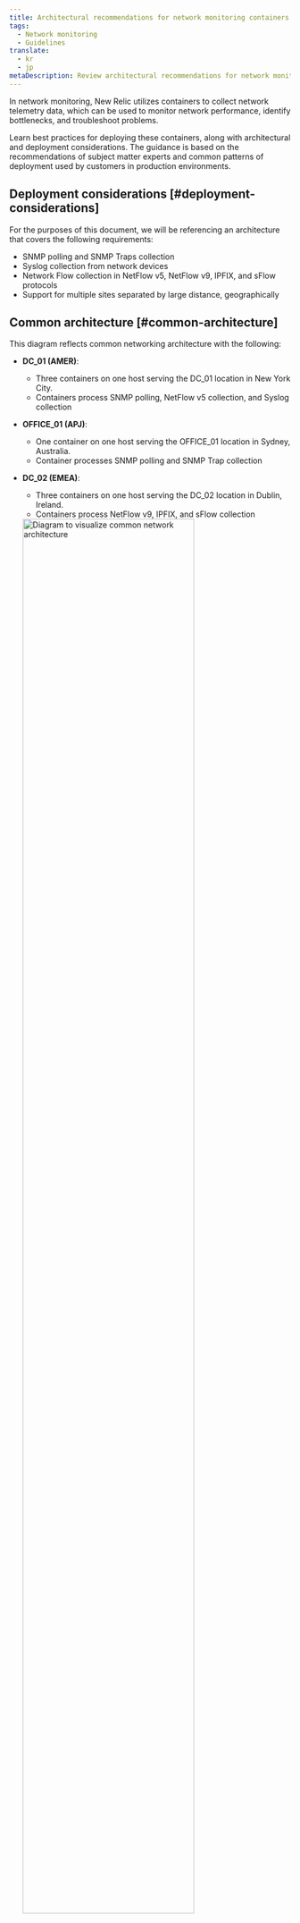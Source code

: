 ```yaml
---
title: Architectural recommendations for network monitoring containers
tags:
  - Network monitoring
  - Guidelines
translate:
  - kr
  - jp
metaDescription: Review architectural recommendations for network monitoring containers.
---
```



In network monitoring, New Relic utilizes containers to collect network telemetry data, which can be used to monitor network performance, identify bottlenecks, and troubleshoot problems.

Learn best practices for deploying these containers, along with architectural and deployment considerations. The guidance is based on the recommendations of subject matter experts and common patterns of deployment used by customers in production environments.

## Deployment considerations [#deployment-considerations]

For the purposes of this document, we will be referencing an architecture that covers the following requirements:

* SNMP polling and SNMP Traps collection
* Syslog collection from network devices
* Network Flow collection in NetFlow v5, NetFlow v9, IPFIX, and sFlow protocols
* Support for multiple sites separated by large distance, geographically

## Common architecture [#common-architecture]

<SideBySide>

  <Side>
    This diagram reflects common networking architecture with the following:

* **DC_01 (AMER)**: 
    * Three containers on one host serving the DC_01 location in New York City.
    * Containers process SNMP polling, NetFlow v5 collection, and Syslog collection
* **OFFICE_01 (APJ)**:
    * One container on one host serving the OFFICE_01 location in Sydney, Australia. 
    * Container processes SNMP polling and SNMP Trap collection
* **DC_02 (EMEA)**:
    * Three containers on one host serving the DC_02 location in Dublin, Ireland. 
    * Containers process NetFlow v9, IPFIX, and sFlow collection

  </Side>
  <Side>
    <img
    title="Common network architecture diagram"
    alt="Diagram to visualize common network architecture"
    src={networkCommonArchitecture}
    width="80%"
    height="80%"
/>
  </Side>
</SideBySide>

## Architectural considerations [#archictural-considerations]

### A container's task

There are some basic rules around what an individual container is capable of doing which are the main drivers when designing network deployment:

* Containers that collect SNMP data can also receive SNMP traps by default.
* Containers that receive Syslog data should run on their own.
* Containers that receive network flow data must be isolated based on the type of flow template being collected.

### Network Flow and Syslog containers [#about-containers]

Technically speaking, there is no requirement for a custom configuration file when using one of these containers. The default from the container image will work fine because all of the container settings are placed by flags at runtime. 

However, without a configuration file with entries in the devices section, the results sent to New Relic APIs will use [`device_name`](/docs/network-performance-monitoring/advanced/advanced-config/#snmp-base-yml-template) entries resolved via DNS from the IP address in the respective packet. There is support for providing a custom DNS server location at runtime, but full control with tagging is generally accomplished by providing your own entries with the [`flow_only`](/docs/network-performance-monitoring/advanced/advanced-config/#flow_only-attribute) setting set to `true`. Administrators will generally want to control this name so it aligns with the name sent in from SNMP polling the same device.

### Geography [#geography]

SNMP as a protocol, along with ICMP for ping, are generally deprioritized in modern networks. Additionally, SNMP is a UDP protocol that is sensitive to extended latency for round trip times. Care must be taken to create containers close to their target devices to protect from failed polling scenarios related to timeouts.

### Compute scale [#compute-scale]

The individual containers are usually hosted on very small hosts and have minimal requirements as outlined in [our documentation](/docs/network-performance-monitoring/advanced/ktranslate-container-management/#container-requirements). However scaling the host’s CPU may be required in heavy polling scenarios. The primary motivator for scaling to a larger CPU footprint for a container is the amount of load presented to the task. In these situations it is normally better to run multiple containers to load balance instead of increasing the total size of your Docker host, which has underlying cost implications.

### Summary [#summary]

In the [common architecture example](#common-architecture) above, the following architectural considerations are in place:

* Each geographical location has its own local containers used to collect and forward data to New Relic.
* DC_01 has three containers:

    * Container 1: SNMP polling
    * Container 2: NetFlow v5 collection
    * Container 3: Syslog collection

    <Callout variant="tip" title="Recommendation">
    In DC_01 there is a Class B private subnet (/16). Care needs to be taken to split up discovery targets into manageable subnet sizes to ensure the job has time to complete.
    </Callout>

* OFFICE_01 uses a single container for SNMP polling with discovery against a /24 subnet.

* DC_02 has three containers, all dedicated to different templates in network flow collection:

    * Container 1: NetFlow v9
    * Container 2: IPFIX
    * Container 3: sFlow

    <Callout variant="tip" title="Recommendation">
    In DC_02, there is an even larger Class A private subnet (/8); however, since there is no need for a discovery in this location there are no concerns about scaling the jobs. Depending on flows-per-second, there may be a need in the future to scale out into additional containers. In a situation like this, you simply need to configure your network flow exporters to target different ports on the Docker host.
    </Callout>

The guidance below will reference this sample architecture.

## Maintaining your deployment [#maintaining-deployment]

After initial installation, there are various techniques that are used to maintain the network monitoring observability footprint. Integrating configuration file changes with tools like Ansible are common, as is building GitOps pipelines around the architecture to support versioning and “guest” options where external teams can submit changes for review.

The most common need for ongoing maintenance is in keeping the list of target devices accurate. There are three main discovery methods to update target devices: automatic discovery, manual discovery, and manual device addition.

<table>
    <thead>
        <tr>
            <th>
                Discovery method
            </th>
            <th>
                When to use
            </th>
            <th>
                How to implement
            </th>
        </tr>
    </thead>
    <tbody>
        <tr>
            <td>
                Automatic discovery
            </td>
            <td>
                Automatic discovery is the process used by the KTranslate container to scan a target list of IP addresses and/or ranges, perform a liveness probe, and then run a basic SNMP walk of the MIB-2 System MIB to attempt matching the device to a known SNMP profile.

                The container has embedded container runtime flags (`-snmp_discovery_min` and `-snmp_discovery_on_start`) that allow you to build a schedule of recurring SNMP discovery events. This automates discovery jobs against the targets from the `discovery` section in the configuration file and then automatically updates the file with new devices and refreshes the service to accept the changes.

                ### Pros

                    * Hands-off discovery for known IP ranges and SNMP community strings.
                    * Automated correlation to the proper SNMP profile for each device.
                    * Safety mechanisms are in place to prevent improper settings that could break your configuration file.


                ### Cons

                    * Requires a pre-existing target list of IP addresses and SNMP community strings/V3 authentication in the `discovery` section of the configuration file.
                    * Large subnets are at risk of timeouts (we recommend /16 and smaller).
                    * Teams that make use of device-specific user_tags in their configuration files will have extra work to ensure new devices have their tags updated.
            </td>
            <td>
                This is the native configuration pattern found if you follow the guided installation through the New Relic UI:

                ```yml
                devices: {}
                trap:
                listen: '0.0.0.0:1620'
                discovery:
                cidrs:
                    - 192.168.0.0/24
                ignore_list: []
                debug: false
                ports:
                    - 161
                default_communities:
                    - public
                default_v3: null
                add_devices: true
                add_mibs: true
                threads: 4
                replace_devices: true
                check_all_ips: true
                use_snmp_v1: false
                global:
                poll_time_sec: 300
                mib_profile_dir: /etc/ktranslate/profiles
                mibs_enabled:
                    - IF-MIB
                timeout_ms: 3000
                retries: 0
                ```

                Your associated Docker run command would look like this, replacing `$NR_LICENSE_KEY` and `$NR_ACCOUNT_ID`:

                ```yml
                docker run -d --name ktranslate-nr-office01-snmp --restart unless-stopped --pull=always -p 162:1620/udp \
                -v `pwd`/snmp-base.yaml:/snmp-base.yaml \
                -e NEW_RELIC_API_KEY=$NR_LICENSE_KEY \
                kentik/ktranslate:v2 \
                -snmp /snmp-base.yaml \
                -nr_account_id=$NR_ACCOUNT_ID \
                -metrics=jchf \
                -tee_logs=true \
                -service_name=nr-office01-snmp \
                -snmp_discovery_on_start=true \
                -snmp_discovery_min=180 \
                nr1.snmp
                ```
            </td>
        </tr>
        <tr>
            <td>
                Manual discovery
            </td>
            <td>
                Manual discovery uses the same mechanism as automated discovery, but it gives you more control. With manual discovery, you can run a bespoke container ad hoc, which means that you can run it whenever you want and you can review and manipulate the results as needed. This is the preferred method for environments where tagging is prevalent or where there is a good amount of control from a centralized team adding new devices to the network. This reduces the need for full subnet scanning, which can be time-consuming and disruptive.

                ### Pros

                    * Full control over the targets and results, including tag decoration.
                    * Helps to prevent possible devices that are not in scope for your monitoring footprint.
                    * Automated correlation to the proper SNMP profile for each device.
                    * Safety mechanisms are in place to prevent improper settings that could break your configuration file.


                ### Cons

                    * An administrator must run the container on demand, and from the same Docker host that your production container runs on to ensure network/SNMP connectivity is tested properly.
                    * Moving the results from the discovery into the production configuration file is a manual process that requires a restart of the production container in order to load the new settings.
            </td>
            <td>
                This discovery method follows the original deployment option for KTranslate containers. At a high level, the discovery process is:

                1. Pull the latest version of the Docker image to your local machine.
                2. Copy the sample `snmp-base.yaml` configuration file from the image to your local machine.
                3. Edit the configuration file to update the `discovery` section with the settings you need for `cidrs` and `default_communities`.
                4. Launch a short-lived container executing an ad-hoc discovery job.
                5. Edit any changes needed to the resulting devices in your configuration file.
                6. Copy the new devices from your discovery configuration file into the production container configuration file.
                7. Restart your production container to load the new settings.

                To use this method, follow steps on [Manual container setup](/docs/network-performance-monitoring/setup-performance-monitoring/snmp-performance-monitoring/#manual-container-setup).
            </td>
        </tr>
        <tr>
            <td>
                Manual device addition
            </td>
            <td>
                The last option is to skip the entire discovery process and manually add devices directly into the production configuration file. In practice, it is fairly rare to see this pattern in use as the standard discovery options automatically match devices to their profiles, and ensure that your configuration file is formatted correctly.

                ### Pros

                    * Full control over the configuration of devices and their tag decorations.


            ### Cons

                    * Medium risk of misconfiguration in the settings. This method requires that you know the System Object Identifier (SysOID) of the device as well as understand the profile the device would target so you can identify which MIBs you want enabled (all of this is automated in discovery).
                    * Still requires a restart of the production container to load the new settings.

            </td>
            <td>
                Here's an example of the device settings needed to successfully monitor an APC UPS:

                ```yml
                devices:
                ups_snmpv2c__10.10.0.201:
                device_name: ups_snmpv2c
                device_ip: 10.10.0.201
                snmp_comm: public
                oid: .1.3.6.1.4.1.318.1.3.27
                mib_profile: apc_ups.yml
                provider: kentik-ups
                user_tags:
                    owning_team: dc_ops
                ...
                global:
                ...
                mibs_enabled:
                - ARISTA-BGP4V2-MIB
                - ARISTA-QUEUE-MIB
                - BGP4-MIB
                - CISCO-MEMORY-POOL-MIB
                - CISCO-PROCESS-MIB
                - HOST-RESOURCES-MIB
                - IF-MIB
                - OSPF-MIB
                - PowerNet-MIB_UPS
                ```

                Required settings are outlined in detail in our documentation for [devices](/docs/network-performance-monitoring/advanced/advanced-config/#devices) and [global blocks](/docs/network-performance-monitoring/advanced/advanced-config/#global).

            </td>
        </tr>
    </tbody>
</table>
